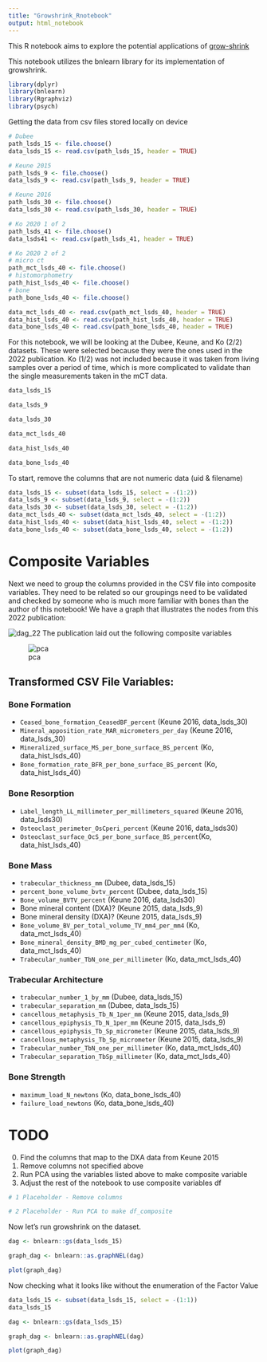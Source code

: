 ---
title: "Growshrink_Rnotebook"
output: html_notebook
---

This R notebook aims to explore the potential applications of [grow-shrink](https://doi.org/10.48550/arXiv.1407.8088)

This notebook utilizes the bnlearn library for its implementation of growshrink.

```{r}
library(dplyr)
library(bnlearn)
library(Rgraphviz)
library(psych)
```

Getting the data from csv files stored locally on device

```{r}
# Dubee
path_lsds_15 <- file.choose()
data_lsds_15 <- read.csv(path_lsds_15, header = TRUE)
```

```{r}
# Keune 2015
path_lsds_9 <- file.choose()
data_lsds_9 <- read.csv(path_lsds_9, header = TRUE)
```

```{r}
# Keune 2016
path_lsds_30 <- file.choose()
data_lsds_30 <- read.csv(path_lsds_30, header = TRUE)
```

```{r}
# Ko 2020 1 of 2
path_lsds_41 <- file.choose()
data_lsds41 <- read.csv(path_lsds_41, header = TRUE)
```

```{r}
# Ko 2020 2 of 2
# micro ct
path_mct_lsds_40 <- file.choose()
# histomorphometry
path_hist_lsds_40 <- file.choose()
# bone
path_bone_lsds_40 <- file.choose()

data_mct_lsds_40 <- read.csv(path_mct_lsds_40, header = TRUE)
data_hist_lsds_40 <- read.csv(path_hist_lsds_40, header = TRUE)
data_bone_lsds_40 <- read.csv(path_bone_lsds_40, header = TRUE)
```

For this notebook, we will be looking at the Dubee, Keune, and Ko (2/2) datasets.
These were selected because they were the ones used in the 2022 publication.
Ko (1/2) was not included because it was taken from living samples over a period of time,
which is more complicated to validate than the single measurements taken in the mCT data.

```{r}
data_lsds_15
```

```{r}
data_lsds_9
```


```{r}
data_lsds_30
```

```{r}
data_mct_lsds_40
```


```{r}
data_hist_lsds_40
```


```{r}
data_bone_lsds_40
```


To start, remove the columns that are not numeric data (uid & filename)
```{r}
data_lsds_15 <- subset(data_lsds_15, select = -(1:2))
data_lsds_9 <- subset(data_lsds_9, select = -(1:2))
data_lsds_30 <- subset(data_lsds_30, select = -(1:2))
data_mct_lsds_40 <- subset(data_mct_lsds_40, select = -(1:2))
data_hist_lsds_40 <- subset(data_hist_lsds_40, select = -(1:2))
data_bone_lsds_40 <- subset(data_bone_lsds_40, select = -(1:2))
```


# Composite Variables
Next we need to group the columns provided in the CSV file into composite variables.
They need to be related so our groupings need to be validated and checked by someone
who is much more familiar with bones than the author of this notebook!
We have a graph that illustrates the nodes from this 2022 publication:

![dag_22](dag_pub.png)
The publication laid out the following composite variables

![pca](supplemental_table_pca.png)

## Transformed CSV File Variables:

### Bone Formation
- `Ceased_bone_formation_CeasedBF_percent` (Keune 2016, data_lsds_30)
- `Mineral_apposition_rate_MAR_micrometers_per_day` (Keune 2016, data_lsds_30)
- `Mineralized_surface_MS_per_bone_surface_BS_percent` (Ko, data_hist_lsds_40)
- `Bone_formation_rate_BFR_per_bone_surface_BS_percent` (Ko, data_hist_lsds_40)

### Bone Resorption
- `Label_length_LL_millimeter_per_millimeters_squared` (Keune 2016, data_lsds30)
- `Osteoclast_perimeter_OsCperi_percent` (Keune 2016, data_lsds30)
- `Osteoclast_surface_OcS_per_bone_surface_BS_percent`(Ko, data_hist_lsds_40)

### Bone Mass
- `trabecular_thickness_mm` (Dubee, data_lsds_15)
- `percent_bone_volume_bvtv_percent` (Dubee, data_lsds_15)
- `Bone_volume_BVTV_percent` (Keune 2016, data_lsds30)
- Bone mineral content (DXA)? (Keune 2015, data_lsds_9)
- Bone mineral density (DXA)? (Keune 2015, data_lsds_9)
- `Bone_volume_BV_per_total_volume_TV_mm4_per_mm4` (Ko, data_mct_lsds_40)
- `Bone_mineral_density_BMD_mg_per_cubed_centimeter` (Ko, data_mct_lsds_40)
- `Trabecular_number_TbN_one_per_millimeter` (Ko, data_mct_lsds_40)

### Trabecular Architecture
- `trabecular_number_1_by_mm` (Dubee, data_lsds_15)
- `trabecular_separation_mm` (Dubee, data_lsds_15)
- `cancellous_metaphysis_Tb_N_1per_mm` (Keune 2015, data_lsds_9)
- `cancellous_epiphysis_Tb_N_1per_mm` (Keune 2015, data_lsds_9)
- `cancellous_epiphysis_Tb_Sp_micrometer` (Keune 2015, data_lsds_9)
- `cancellous_metaphysis_Tb_Sp_micrometer` (Keune 2015, data_lsds_9)
- `Trabecular_number_TbN_one_per_millimeter` (Ko, data_mct_lsds_40)
- `Trabecular_separation_TbSp_millimeter` (Ko, data_mct_lsds_40)

### Bone Strength
- `maximum_load_N_newtons` (Ko, data_bone_lsds_40)
- `failure_load_newtons` (Ko, data_bone_lsds_40)

# TODO
0. Find the columns that map to the DXA data from Keune 2015
1. Remove columns not specified above
2. Run PCA using the variables listed above to make composite variable
3. Adjust the rest of the notebook to use composite variables df
```{r}
# 1 Placeholder - Remove columns

# 2 Placeholder - Run PCA to make df_composite
```


Now let's run growshrink on the dataset.

```{r}
dag <- bnlearn::gs(data_lsds_15)
```


```{r}
graph_dag <- bnlearn::as.graphNEL(dag)

plot(graph_dag)
```

Now checking what it looks like without the enumeration of the Factor Value
```{r}
data_lsds_15 <- subset(data_lsds_15, select = -(1:1))
data_lsds_15
```
```{r}
dag <- bnlearn::gs(data_lsds_15)
```


```{r}
graph_dag <- bnlearn::as.graphNEL(dag)

plot(graph_dag)
```
